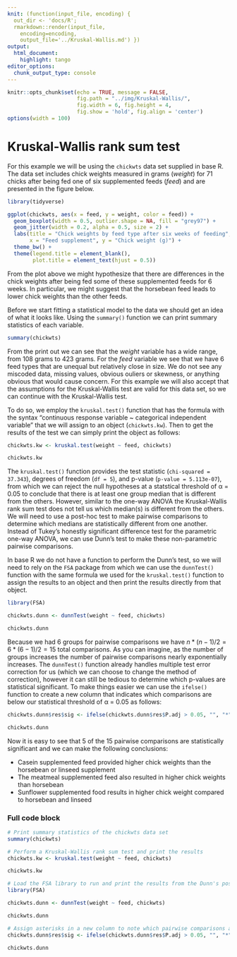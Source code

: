 ```yaml
---
knit: (function(input_file, encoding) {
  out_dir <- 'docs/R';
  rmarkdown::render(input_file,
    encoding=encoding,
    output_file='../Kruskal-Wallis.md') })
output:
  html_document:
    highlight: tango
editor_options:
  chunk_output_type: console
---
```

  
```r
knitr::opts_chunk$set(echo = TRUE, message = FALSE,
                      fig.path = "../img/Kruskal-Wallis/",
                      fig.width = 6, fig.height = 4,
                      fig.show = 'hold', fig.align = 'center')
options(width = 100)
```

# Kruskal-Wallis rank sum test

For this example we will be using the `chickwts` data set supplied in base R.  The data set includes chick weights measured in grams (*weight*) for 71 chicks after being fed one of six supplemented feeds (*feed*) and are presented in the figure below.

```r
library(tidyverse)

ggplot(chickwts, aes(x = feed, y = weight, color = feed)) +
  geom_boxplot(width = 0.5, outlier.shape = NA, fill = "grey97") +
  geom_jitter(width = 0.2, alpha = 0.5, size = 2) +
  labs(title = "Chick weights by feed type after six weeks of feeding",
       x = "Feed supplement", y = "Chick weight (g)") +
  theme_bw() +
  theme(legend.title = element_blank(),
        plot.title = element_text(hjust = 0.5))
```

From the plot above we might hypothesize that there are differences in the chick weights after being fed some of these supplemented feeds for 6 weeks.  In particular, we might suggest that the horsebean feed leads to lower chick weights than the other feeds.

Before we start fitting a statistical model to the data we should get an idea of what it looks like.  Using the `summary()` function we can print summary statistics of each variable.

```r
summary(chickwts)
```

From the print out we can see that the *weight* variable has a wide range, from 108 grams to 423 grams.  For the *feed* variable we see that we have 6 feed types that are unequal but relatively close in size.  We do not see any miscoded data, missing values, obvious ouliers or skewness, or anything obvious that would cause concern.  For this example we will also accept that the assumptions for the Kruskal-Wallis test are valid for this data set, so we can continue with the Kruskal-Wallis test.

To do so, we employ the `kruskal.test()` function that has the formula with the syntax "continuous response variable ~ categorical independent variable" that we will assign to an object (`chickwts.kw`).  Then to get the results of the test we can simply print the object as follows:

```r
chickwts.kw <- kruskal.test(weight ~ feed, chickwts)

chickwts.kw
```

The `kruskal.test()` function provides the test statistic (`chi-squared = 37.343`), degrees of freedom (`df = 5`), and p-value (`p-value = 5.113e-07`), from which we can reject the null hypotheses at a statstical threshold of &alpha; = 0.05 to conclude that there is at least one group median that is different from the others.  However, similar to the one-way ANOVA the Kruskal-Wallis rank sum test does not tell us which median(s) is different from the others.  We will need to use a post-hoc test to make pairwise comparisons to determine which medians are statistically different from one another.  Instead of Tukey's honestly significant difference test for the parametric one-way ANOVA, we can use Dunn's test to make these non-parametric pairwise comparisons.

In base R we do not have a function to perform the Dunn's test, so we will need to rely on the `FSA` package from which we can use the `dunnTest()` function with the same formula we used for the `kruskal.test()` function to assign the results to an object and then print the results directly from that object.

```r
library(FSA)

chickwts.dunn <- dunnTest(weight ~ feed, chickwts)

chickwts.dunn
```

Because we had 6 groups for pairwise comparisons we have $n*(n-1) / 2 = 6*(6-1) / 2 = 15$ total comparisons.  As you can imagine, as the number of groups increases the number of pairwise comparisons nearly exponentially increases.  The `dunnTest()` function already handles multiple test error correction for us (which we can choose to change the method of correction), however it can still be tedious to determine which p-values are statistical significant.  To make things easier we can use the `ifelse()` function to create a new column that indicates which comparisons are below our statistical threshold of &alpha; = 0.05 as follows:

```r
chickwts.dunn$res$sig <- ifelse(chickwts.dunn$res$P.adj > 0.05, "", "*")

chickwts.dunn
```

Now it is easy to see that 5 of the 15 pairwise comparisons are statistically significant and we can make the following conclusions:

* Casein supplemented feed provided higher chick weights than the horsebean or linseed supplement
* The meatmeal supplemented feed also resulted in higher chick weights than horsebean
* Sunflower supplemented food results in higher chick weight compared to horsebean and linseed

### Full code block

```r
# Print summary statistics of the chickwts data set
summary(chickwts)

# Perform a Kruskal-Wallis rank sum test and print the results
chickwts.kw <- kruskal.test(weight ~ feed, chickwts)

chickwts.kw

# Load the FSA library to run and print the results from the Dunn's post-hoc pairwise test
library(FSA)

chickwts.dunn <- dunnTest(weight ~ feed, chickwts)

chickwts.dunn

# Assign asterisks in a new column to note which pairwise comparisons are statistically significant
chickwts.dunn$res$sig <- ifelse(chickwts.dunn$res$P.adj > 0.05, "", "*")

chickwts.dunn
```

